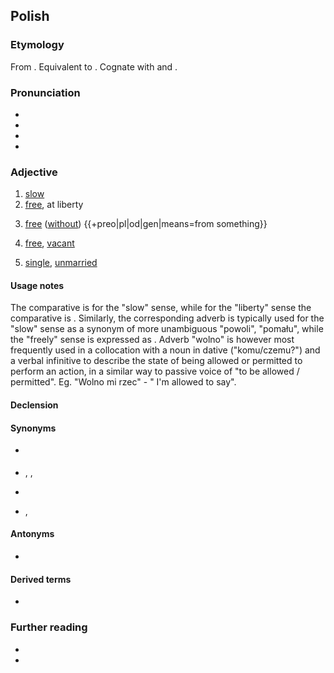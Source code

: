 {{also|Wolny}}
==Polish==

===Etymology===
From {{inh|pl|sla-pro|*volьnъ}}. Equivalent to {{affix|pl|wola|-ny}}. Cognate with {{cog|cs|volný}} and {{cog|ru|вольный}}.

===Pronunciation===
* {{pl-IPA}}
* {{audio|pl|Pl-wolny.ogg|audio}}
* {{hyph|pl|wol|ny}}
* {{rhymes|pl|ɔlnɨ}}

===Adjective===
{{pl-adj|wolniejszy|bardziej|adv=wolno}}

# [[slow]]
# [[free]], at liberty
#: {{uxi|pl|wolny [[człowiek]]|-}}
#: {{uxi|pl|wolny [[kraj]]|-}}
# [[free]] ([[without]]) {{+preo|pl|od|gen|means=from something}}
#: {{uxi|pl|Wolny od [[kłopotów]].|-}}
# [[free]], [[vacant]]
#: {{uxi|pl|Wolny [[czas]]|-}}
#: {{uxi|pl|Wolny [[pokój]].|-}}
# [[single]], [[unmarried]]

====Usage notes====
The comparative is {{m|pl|wolniejszy}} for the "slow" sense, while for the "liberty" sense the comparative is {{m|pl|[[bardziej]] wolny}}. Similarly, the corresponding adverb {{m|pl|wolno}} is typically used for the "slow" sense as a synonym of more unambiguous "powoli", "pomału", while the "freely" sense is expressed as {{m|pl|[[w]] [[sposób]] wolny}}. Adverb "wolno" is however most frequently used in a collocation with a noun in dative ("komu/czemu?") and a verbal infinitive to describe the state of being allowed or permitted to perform an action, in a similar way to passive voice of "to be allowed / permitted". Eg. "Wolno mi rzec" - " I'm allowed to say".

====Declension====
{{pl-decl-adj-y|woln|wolni}}

====Synonyms====
* {{sense|slow}} {{l|pl|powolny}}
* {{sense|at liberty}} {{l|pl|niezależny}}, {{l|pl|nieskrępowany}}, {{l|pl|swobodny}}
* {{sense|vacant}} {{l|pl|niezajęty}}
* {{sense|single}} {{l|pl|nieżonaty}}, {{l|pl|dostępny}}

====Antonyms====
* {{sense|slow}} {{l|pl|szybki}}

====Derived terms====
* {{l|pl|wolność}}

===Further reading===
* {{R:pl:WSJP}}
* {{R:PWN}}